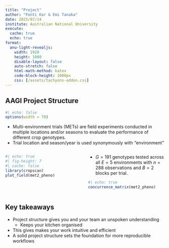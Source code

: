 ```yaml
---
title: "Project"
author: "Fonti Kar & Emi Tanaka"
date: 2025/07/14
institute: Australian National University
execute:
  cache: true
  echo: true
format: 
  anu-light-revealjs:
    width: 1920
    height: 1080
    disable-layout: false
    auto-stretch: false
    html-math-method: katex
    code-block-height: 1000px
    css: [/assets/tachyons-addon.css]
---
```


## AAGI Project Structure

```r
#| echo: false
options(width = 70)
```


- Multi-environment trials (METs) are field experiments conducted in multiple locations and/or seasons to evaluate the performance of different crop genotypes. 
- Trial location and season/year is used synonymously with "environment"

::: {.columns}
::: {.column width="50%"}

```r
#| echo: true
#| fig-height: 7
#| cache: false
library(cropscan)
plot_field(met2_pheno)
```

:::

::: {.column width="50%"}

- $G = 191$ genotypes tested across all $E = 5$ environments with $n = 288$ observations and $B = 2$ blocks per trial.

```r
#| echo: true
concurrence_matrix(met2_pheno)
```


:::
:::


## Key takeaways {background-color="#F5EDDE"}

- Project structure gives you and your team an unspoken understanding
  - Keeps your kitchen organised
- This gives makes your work intuitive and efficient
- A solid project structure sets the foundation for more reproducible workflows





